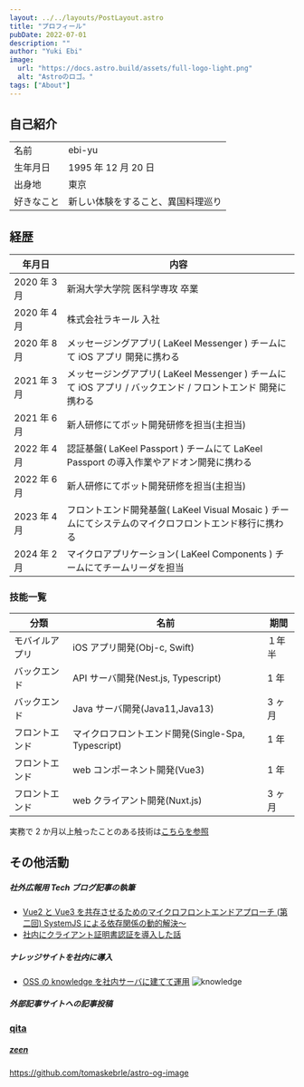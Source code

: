 ```yaml
---
layout: ../../layouts/PostLayout.astro
title: "プロフィール"
pubDate: 2022-07-01
description: ""
author: "Yuki Ebi"
image:
  url: "https://docs.astro.build/assets/full-logo-light.png"
  alt: "Astroのロゴ。"
tags: ["About"]
---
```


## 自己紹介

|            |                                    |
| ---------- | ---------------------------------- |
| 名前       | ebi-yu                             |
| 生年月日   | 1995 年 12 月 20 日                |
| 出身地     | 東京                               |
| 好きなこと | 新しい体験をすること、異国料理巡り |

## 経歴

| 年月日　　　 | 内容                                                                                                        |
| ------------ | ----------------------------------------------------------------------------------------------------------- |
| 2020 年 3 月 | 新潟大学大学院 医科学専攻 卒業                                                                              |
| 2020 年 4 月 | 株式会社ラキール 入社                                                                                       |
| 2020 年 8 月 | メッセージングアプリ( LaKeel Messenger ) チームにて iOS アプリ 開発に携わる                                 |
| 2021 年 3 月 | メッセージングアプリ( LaKeel Messenger ) チームにて iOS アプリ / バックエンド / フロントエンド 開発に携わる |
| 2021 年 6 月 | 新人研修にてボット開発研修を担当(主担当)                                                                    |
| 2022 年 4 月 | 認証基盤( LaKeel Passport ) チームにて LaKeel Passport の導入作業やアドオン開発に携わる                     |
| 2022 年 6 月 | 新人研修にてボット開発研修を担当(主担当)                                                                    |
| 2023 年 4 月 | フロントエンド開発基盤( LaKeel Visual Mosaic ) チームにてシステムのマイクロフロントエンド移行に携わる       |
| 2024 年 2 月 | マイクロアプリケーション( LaKeel Components ) チームにてチームリーダを担当                                  |

### 技能一覧

| 分類           | 名前                                               | 期間   |
| -------------- | -------------------------------------------------- | ------ |
| モバイルアプリ | iOS アプリ開発(Obj-c, Swift)                       | １年半 |
| バックエンド   | API サーバ開発(Nest.js, Typescript)                | 1 年   |
| バックエンド   | Java サーバ開発(Java11,Java13)                     | 3 ヶ月 |
| フロントエンド | マイクロフロントエンド開発(Single-Spa, Typescript) | 1 年   |
| フロントエンド | web コンポーネント開発(Vue3)                       | 1 年   |
| フロントエンド | web クライアント開発(Nuxt.js)                      | 3 ヶ月 |

実務で 2 か月以上触ったことのある技術は[こちらを参照](https://stackshare.io/ebidevelopper1088/my-stack/main)

## その他活動

##### **社外広報用 Tech ブログ記事の執筆**

- [Vue2 と Vue3 を共存させるためのマイクロフロントエンドアプローチ (第二回) SystemJS による依存関係の動的解決～](https://tech-blog.lakeel.com/n/n3007d9dca4e7)
- [社内にクライアント証明書認証を導入した話](https://tech-blog.lakeel.com/n/n91061e8093b1)

##### **ナレッジサイトを社内に導入**

- [OSS の knowledge を社内サーバに建てて運用](https://github.com/ebi-yu/knowledge)
  ![knowledge](https://raw.githubusercontent.com/ebi-yu/ebi-yu.github.io/main/public/knowledge-site.png)

##### **外部記事サイトへの記事投稿**

### [qita](https://qiita.com/Nicasdream0)

##### [zeen](https://zenn.dev/ebi_yu?tab=scraps)

https://github.com/tomaskebrle/astro-og-image

